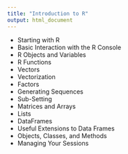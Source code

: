 ```yaml
---
title: "Introduction to R"
output: html_document
---
```


- Starting with R 
- Basic Interaction with the R Console 
- R Objects and Variables
- R Functions
- Vectors
- Vectorization
- Factors
- Generating Sequences
- Sub-Setting
- Matrices and Arrays
- Lists
- DataFrames 
- Useful Extensions to Data Frames
- Objects, Classes, and Methods
- Managing Your Sessions
